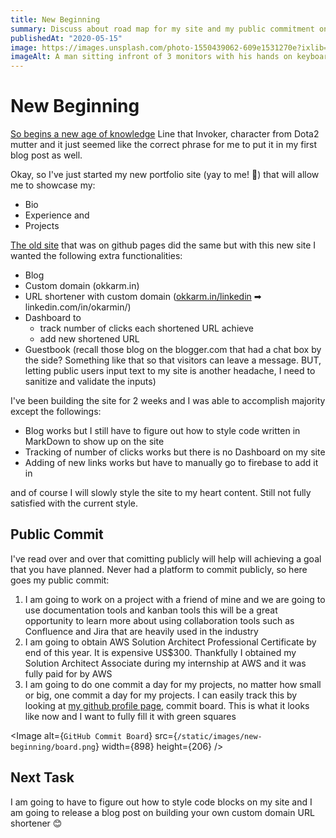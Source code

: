 ```yaml
---
title: New Beginning
summary: Discuss about road map for my site and my public commitment on work that I would like to get done
publishedAt: "2020-05-15"
image: https://images.unsplash.com/photo-1550439062-609e1531270e?ixlib=rb-1.2.1&ixid=eyJhcHBfaWQiOjEyMDd9&auto=format&fit=crop&w=500&q=60
imageAlt: A man sitting infront of 3 monitors with his hands on keyboard
---
```


# New Beginning

[So begins a new age of knowledge](https://dota2.fandom.com/wiki/Invoker/Responses) Line that Invoker, character from Dota2 mutter and it just seemed like the correct phrase for me to put it in my first blog post as well.

Okay, so I've just started my new portfolio site (yay to me! 🎉) that will allow me to showcase my:

- Bio
- Experience and
- Projects

[The old site](https://okkarmin.github.io) that was on github pages did the same but with this new site I wanted the following extra functionalities:

- Blog
- Custom domain (okkarm.in)
- URL shortener with custom domain ([okkarm.in/linkedin](https://okkarm.in/linkedin) ➡ linkedin.com/in/okarmin/)
- Dashboard to
  - track number of clicks each shortened URL achieve
  - add new shortened URL
- Guestbook (recall those blog on the blogger.com that had a chat box by the side? Something like that so that visitors can leave a message. BUT, letting public users input text to my site is another headache, I need to sanitize and validate the inputs)

I've been building the site for 2 weeks and I was able to accomplish majority except the followings:

- Blog works but I still have to figure out how to style code written in MarkDown to show up on the site
- Tracking of number of clicks works but there is no Dashboard on my site
- Adding of new links works but have to manually go to firebase to add it in

and of course I will slowly style the site to my heart content. Still not fully satisfied with the current style.

## Public Commit

I've read over and over that comitting publicly will help will achieving a goal that you have planned. Never had a platform to commit publicly, so here goes my public commit:

1. I am going to work on a project with a friend of mine and we are going to use documentation tools and kanban tools this will be a great opportunity to learn more about using collaboration tools such as Confluence and Jira that are heavily used in the industry
2. I am going to obtain AWS Solution Architect Professional Certificate by end of this year. It is expensive US$300. Thankfully I obtained my Solution Architect Associate during my internship at AWS and it was fully paid for by AWS
3. I am going to do one commit a day for my projects, no matter how small or big, one commit a day for my projects. I can easily track this by looking at [my github profile page](https://okkarm.in/github), commit board. This is what it looks like now and I want to fully fill it with green squares

<Image
  alt={`GitHub Commit Board`}
  src={`/static/images/new-beginning/board.png`}
  width={898}
  height={206}
/>

## Next Task

I am going to have to figure out how to style code blocks on my site and I am going to release a blog post on building your own custom domain URL shortener 😊
